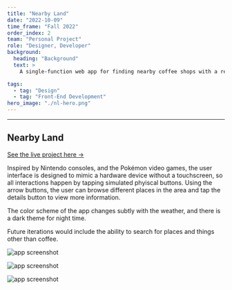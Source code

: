 ```yaml
---
title: "Nearby Land"
date: "2022-10-09"
time_frame: "Fall 2022"
order_index: 2
team: "Personal Project"
role: "Designer, Developer"
background:
  heading: "Background"
  text: >
    A single-function web app for finding nearby coffee shops with a retro-inspired interface built in collaboration with Leo Mancini.

tags:
  - tag: "Design"
  - tag: "Front-End Development"
hero_image: "./nl-hero.png"
---
```


---

<MdxLayout col="10" offset="0">

## Nearby Land

<p>
  <a href='http://coffee.nearby.land' target='_blank'>
    See the live project here &rarr;
  </a>
</p>

Inspired by Nintendo consoles, and the Pokémon video games, the user interface is designed to mimic a hardware device without a touchscreen, so all interactions happen by tapping simulated phyiscal buttons. Using the arrow buttons, the user can browse different places in the area and tap the details button to view more information.

The color scheme of the app changes subtly with the weather, and there is a dark theme for night time.

Future iterations would include the ability to search for places and things other than coffee.

</MdxLayout>

<MdxLayout col="12" offset="0">

![app screenshot](./cloudy-day.png)

</MdxLayout>

<MdxLayout col="12" offset="0">

![app screenshot](./rainy-day.png)

</MdxLayout>

<MdxLayout col="12" offset="0">

![app screenshot](./rainy-night.png)

</MdxLayout>
